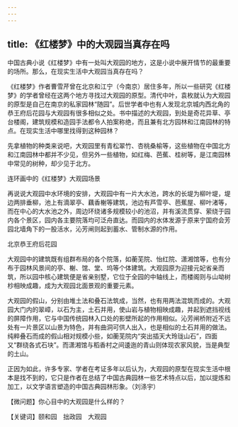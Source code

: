 ```yaml
---
---
---
```

title: 《红楼梦》中的大观园当真存在吗
---




中国古典小说《红楼梦》中有一处叫大观园的地方，这是小说中展开情节的最重要的场所。那么，在现实生活中大观园当真存在吗？

《红楼梦》作者曹雪芹曾在北京和江宁（今南京）居住多年，所以一些研究《红楼梦》的学者曾经在这两个地方寻找过大观园的原型。清代中叶，袁枚就认为大观园的原型是自己在南京的私家园林“随园”。后世学者中也有人发现北京城内西北角的恭王府后花园与大观园有很多相似之处。书中描述的大观园，到处是奇花异草、亭台楼阁，建筑规模和造园手法都令人拍案称绝，而且兼有北方园林和江南园林的特点。在现实生活中哪里找得到这种园林？

先拿植物的种类来说吧，大观园里有青松翠竹、杏桃桑榆等，这些植物在中国北方和江南园林中都并不少见，但另外一些植物，如红梅、芭蕉、桂树等，是江南园林中常见的树种，却少见于北方。

连环画中的《红楼梦》大观园场景



再说说大观园中水环境的安排，大观园中有一片大水池，跨水的长堤为柳叶堤，堤边两排垂柳，池上有滴翠亭、藕香榭等建筑，池边有芦雪亭、芭蕉屋、柳叶渚等，而在中心的大水池之外，周边环绕诸多规模较小的池沼，并有溪流贯穿、萦绕于园内各个景区，园内各主要院落均可泛舟直达。而园内的水体发源于原来宁国府会芳园北墙角下的一股活水，沁芳闸则起到蓄水、管制水源的作用。

北京恭王府后花园



大观园中的建筑既有组群布局的各个院落，如蘅芜院、怡红院、潇湘馆等，也有分布于园林风景间的亭、榭、馆、堂、坞等个体建筑。大观园原为迎接元妃省亲而筑，所以园中核心建筑便是省亲别墅，它位于全园的中轴线上，而楼阁则与山坳树杪相映成趣，成为大观园北面景观的重要元素。

大观园的假山，分别由堆土法和叠石法筑成，当然，也有用两法混筑而成的。大观园大门内的翠嶂，以石为主，土石并用，使山岩与植物相映成趣，并起到遮挡视线的屏障作用，它与中国传统园林入口处的影壁所起的作用相似。沁芳闸桥附近不远处有一片景区以山景为特色，并有曲洞可供人出入，也是相似的土石并用的做法。纯粹叠石而成的假山相对规模小些，如蘅芜院内“突出插天大玲珑山石”，四面又“群绕各式石块”。而潇湘馆与稻香村之间逶迤的青山则体现农家风貌，当是典型的土山。

正因为如此，许多专家、学者在考证多年以后认为，大观园的原型在现实生活中根本是找不到的，它只是作者在总结了中国古典园林一些艺术特点以后，加以提炼和加工，以文学语言塑造的中国古典园林形象。（刘涤宇）





【微问题】你心目中的大观园是什么样的？

【关键词】颐和园　拙政园　大观园